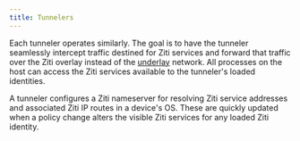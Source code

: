 ---
title: Tunnelers
---

Each tunneler operates similarly. The goal is to have the tunneler seamlessly intercept traffic destined for Ziti
services and forward that traffic over the Ziti overlay instead of the [underlay](../../reference/glossary.mdx#underlay)
network. All processes on the host can access the Ziti services available to the tunneler's loaded identities.

A tunneler configures a Ziti nameserver for resolving Ziti service addresses and associated Ziti IP routes in a device's
OS. These are quickly updated when a policy change alters the visible Ziti services for any loaded Ziti identity.
